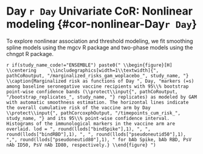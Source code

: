 # Day `r Day` Univariate CoR: Nonlinear modeling {#cor-nonlinear-Day`r Day`}


To explore nonlinear association and threshold modeling, we fit smoothing spline models using the mgcv R package and two-phase models using the chngpt R package.

\begin{figure}[H]
    \centering
    \includegraphics[width=1\textwidth]{`r pathCoRoutput`/marginalized_risks_gam_`r study_name`}
    \caption{Marginalized risk as functions of Day `r Day` markers (=s) among baseline seronegative vaccine recipients with 95\% bootstrap point-wise confidence bands (\protect\input{`r pathCoRoutput`/bootstrap_replicates_`r study_name`} replicates) as modeled by GAM with automatic smoothness estimation. The horizontal lines indicate the overall cumulative risk of the vaccine and placebo arms by Day \protect\input{`r pathCorcoxphOutput`/timepoints_cum_risk_`r study_name`} and its 95\% point-wise confidence interval. Histograms of the immunological markers in the vaccine arm are overlaid. lod = `r round(llods["bindSpike"],1)`, `r round(llods["bindRBD"],1)`, `r round(llods["pseudoneutid50"],1)`, `r round(llods["pseudoneutid80"],1)` for bAb Spike, bAb RBD, PsV nAb ID50, PsV nAb ID80, respectively.}
\end{figure}


`r if(study_name_code!="ENSEMBLE") paste0("
\\begin{figure}[H]
    \\centering
    \\includegraphics[width=1\\textwidth]{", pathCoRoutput, "/marginalized_risks_gam_woplacebo_", study_name, "}
    \\caption{Marginalized risk as functions of Day ", Day, "markers (=s) among baseline seronegative vaccine recipients with 95\\% bootstrap point-wise confidence bands (\\protect\\input{", pathCoRoutput, "/bootstrap_replicates_", study_name, "} replicates) as modeled by GAM with automatic smoothness estimation. The horizontal lines indicate the overall cumulative risk of the vaccine arm by Day \\protect\\input{", pathCorcoxphOutput, "/timepoints_cum_risk_", study_name, "} and its 95\\% point-wise confidence interval. Histograms of the immunological markers in the vaccine arm are overlaid. lod = ", round(llods["bindSpike"],1), ", ", round(llods["bindRBD"],1), ", ", round(llods["pseudoneutid50"],1), ",", round(llods["pseudoneutid80"],1), " for bAb Spike, bAb RBD, PsV nAb ID50, PsV nAb ID80, respectively.}
\\end{figure}
")`

